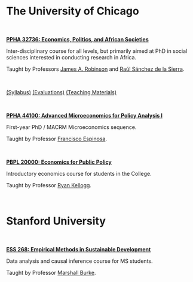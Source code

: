   &nbsp; 
  
  &nbsp; 

  &nbsp; 


# The University of Chicago

  &nbsp; 

[**PPHA 32736: Economics, Politics, and African Societies**](https://harris.uchicago.edu/academics/programs-degrees/courses/economics-politics-and-african-societies)

Inter-disciplinary course for all levels, but primarily aimed at PhD in social sciences interested in conducting research in Africa.

Taught by Professors [James A. Robinson](https://voices.uchicago.edu/jamesrobinson/) and [Raúl Sánchez de la Sierra](https://raulsanchezdelasierra.com).

  &nbsp;

[(Syllabus)](files/peassyll.pdf) [(Evaluations)](files/peaseval.pdf) [(Teaching Materials)](https://github.com/vincentanutama/african-development)

  &nbsp; 

[**PPHA 44100: Advanced Microeconomics for Policy Analysis I**](https://harris.uchicago.edu/academics/programs-degrees/courses/advanced-microeconomics-policy-analysis-i-phd-level-fall-2022)

First-year PhD / MACRM Microeconomics sequence.

Taught by Professor [Francisco Espinosa](https://www.nber.org/people/francisco_espinosa?page=1&perPage=50).

  &nbsp; 
  
[**PBPL 20000: Economics for Public Policy**](http://collegecatalog.uchicago.edu/thecollege/publicpolicystudies/)

Introductory economics course for students in the College.

Taught by Professor [Ryan Kellogg](http://kelloggryan.com).

  &nbsp; 
  

# Stanford University

  &nbsp; 

[**ESS 268: Empirical Methods in Sustainable Development**](https://explorecourses.stanford.edu/search?q=ESS+268%3a+Empirical+Methods+in+Sustainable+Development&view=catalog&filter-coursestatus-Active=on&academicYear=20182019)

Data analysis and causal inference course for MS students.

Taught by Professor [Marshall Burke](https://web.stanford.edu/~mburke/).

